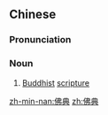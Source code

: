 ==Chinese==
{{zh-forms}}

===Pronunciation===
{{zh-pron
|m=fódiǎn
|cat=n
}}

===Noun===
{{zh-noun}}

# [[Buddhist]] [[scripture]]

{{zh-cat|Buddhism}}

[[zh-min-nan:佛典]]
[[zh:佛典]]